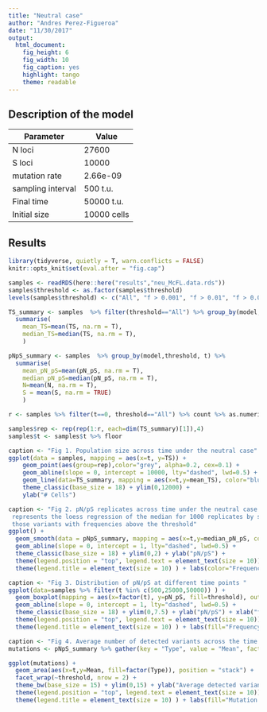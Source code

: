 ```yaml
---
title: "Neutral case"
author: "Andres Perez-Figueroa"
date: "11/30/2017"
output:
  html_document:
    fig_height: 6
    fig_width: 10
    fig_caption: yes
    highlight: tango
    theme: readable
---
```


## Description of the model
  
| Parameter |  Value |
| ---- | ---- |
| N loci | 27600 |
| S loci | 10000 |
| mutation rate | 2.66e-09 |
| sampling interval | 500 t.u. |
| Final time | 50000 t.u. |
| Initial size | 10000 cells |


  
## Results

```r
library(tidyverse, quietly = T, warn.conflicts = FALSE)
knitr::opts_knit$set(eval.after = "fig.cap")
```



```r
samples <- readRDS(here::here("results","neu_McFL.data.rds"))
samples$threshold <- as.factor(samples$threshold)
levels(samples$threshold) <- c("All", "f > 0.001", "f > 0.01", "f > 0.05")
```



```r
TS_summary <- samples  %>% filter(threshold=="All") %>% group_by(model,t) %>%  
  summarise(
    mean_TS=mean(TS, na.rm = T),
    median_TS=median(TS, na.rm = T),
    ) 

pNpS_summary <- samples  %>% group_by(model,threshold, t) %>%  
  summarise(
    mean_pN_pS=mean(pN_pS, na.rm = T),
    median_pN_pS=median(pN_pS, na.rm = T),
    N=mean(N, na.rm = T),
    S = mean(S, na.rm = TRUE)
    )

r <- samples %>% filter(t==0, threshold=="All") %>% count %>% as.numeric

samples$rep <- rep(rep(1:r, each=dim(TS_summary)[1]),4)
samples$t <- samples$t %>% floor

```
  
  
  
```r
caption <- "Fig 1. Population size across time under the neutral case"
ggplot(data = samples, mapping = aes(x=t, y=TS)) +
    geom_point(aes(group=rep),color="grey", alpha=0.2, cex=0.1) +
    geom_abline(slope = 0, intercept = 10000, lty="dashed", lwd=0.5) +
    geom_line(data=TS_summary, mapping = aes(x=t,y=mean_TS), color="blue", lwd=1.2) +
    theme_classic(base_size = 18) + ylim(0,12000) + 
    ylab("# Cells") 
```
  
    
    

```r
caption <- "Fig 2. pN/pS replicates across time under the neutral case. Each line
 represents the loess regression of the median for 1000 replicates by sampling
 those variants with frequencies above the threshold"
ggplot() +
  geom_smooth(data = pNpS_summary, mapping = aes(x=t,y=median_pN_pS, color=threshold), se=F) +
  geom_abline(slope = 0, intercept = 1, lty="dashed", lwd=0.5) +
  theme_classic(base_size = 18) + ylim(0,2) + ylab("pN/pS") +
  theme(legend.position = "top", legend.text = element_text(size = 10)) +
  theme(legend.title = element_text(size = 10) ) + labs(color="Frequency threshold:  ")
```
  
  
  
  
```r
caption <- "Fig 3. Distribution of pN/pS at different time points "
ggplot(data=samples %>% filter(t %in% c(500,25000,50000)) ) +
  geom_boxplot(mapping = aes(x=factor(t), y=pN_pS, fill=threshold), outlier.size = 0.2 ) +
  geom_abline(slope = 0, intercept = 1, lty="dashed", lwd=0.5) +
  theme_classic(base_size = 18) + ylim(0,7.5) + ylab("pN/pS") + xlab("t") +
  theme(legend.position = "top", legend.text = element_text(size = 10)) +
  theme(legend.title = element_text(size = 10) ) + labs(fill="Frequency threshold:   ")
```
   
    
    

```r
caption <- "Fig 4. Average number of detected variants across the time. Colors represent the proportion of N and S mutations"
mutations <- pNpS_summary %>% gather(key = "Type", value = "Mean", factor_key = T, N,S)

ggplot(mutations) + 
  geom_area(aes(x=t,y=Mean, fill=factor(Type)), position = "stack") +
  facet_wrap(~threshold, nrow = 2) +
  theme_bw(base_size = 15) + ylim(0,15) + ylab("Average detected variants") + xlab("t") +
  theme(legend.position = "top", legend.text = element_text(size = 10)) +
  theme(legend.title = element_text(size = 10) ) + labs(fill="Mutation type:   ")
```

